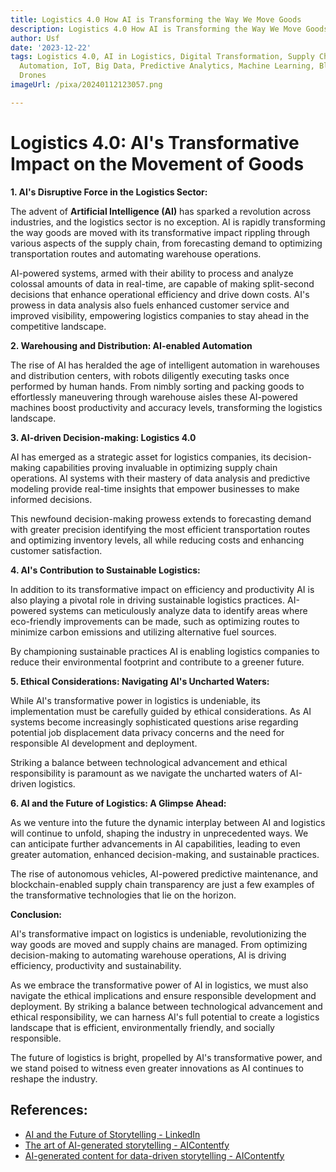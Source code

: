```yaml
---
title: Logistics 4.0 How AI is Transforming the Way We Move Goods
description: Logistics 4.0 How AI is Transforming the Way We Move Goods
author: Usf
date: '2023-12-22'
tags: Logistics 4.0, AI in Logistics, Digital Transformation, Supply Chain Management,
  Automation, IoT, Big Data, Predictive Analytics, Machine Learning, Blockchain, Robotics,
  Drones
imageUrl: /pixa/20240112123057.png

---
```

#  **Logistics 4.0: AI's Transformative Impact  on the Movement of Goods**

**1. AI's Disruptive Force in the Logistics Sector:**

The advent of **Artificial Intelligence (AI)**  has sparked a revolution across  industries, and the logistics sector is no exception.  AI is rapidly transforming the way goods are moved with its  transformative impact rippling through various aspects of the supply chain, from forecasting  demand to optimizing transportation routes and automating warehouse operations.  

AI-powered systems, armed  with their ability to process and analyze colossal  amounts of data in real-time, are capable of  making split-second decisions that enhance operational  efficiency and drive down costs. AI's prowess  in data analysis also fuels enhanced customer service  and improved visibility, empowering logistics companies to stay ahead in the competitive landscape.

**2. Warehousing  and Distribution: AI-enabled Automation**

The rise of AI  has heralded the age of intelligent automation in warehouses and distribution centers, with robots diligently executing tasks  once performed by human hands. From  nimbly sorting and packing  goods to effortlessly maneuvering  through warehouse aisles  these AI-powered machines boost productivity and  accuracy levels, transforming the logistics landscape.

**3. AI-driven Decision-making: Logistics 4.0**

AI  has emerged as a strategic  asset for logistics companies, its decision-making capabilities proving invaluable in optimizing supply chain operations. AI systems with their mastery of data analysis and predictive modeling provide real-time insights that empower businesses to make informed decisions. 

This newfound decision-making prowess extends to forecasting demand with greater precision identifying the most efficient transportation routes and optimizing inventory levels, all while reducing costs and enhancing  customer  satisfaction.

**4. AI's Contribution to Sustainable Logistics:**

In addition to its transformative impact on efficiency and  productivity AI is also playing a pivotal role in driving sustainable logistics  practices. AI-powered systems  can meticulously analyze  data  to  identify areas where eco-friendly improvements can be made, such as optimizing routes to minimize carbon emissions  and utilizing alternative fuel sources.

By championing sustainable practices  AI is enabling logistics companies to reduce their environmental  footprint and contribute to a greener future.

**5. Ethical Considerations: Navigating AI's Uncharted Waters:**

While AI's transformative power in logistics is undeniable,  its implementation must be carefully guided by ethical  considerations. As AI systems  become increasingly sophisticated questions arise regarding potential job displacement data privacy concerns and the need for responsible  AI development and deployment. 

Striking a balance between technological advancement and ethical responsibility is paramount as we navigate the uncharted  waters of AI-driven logistics.

**6. AI and the Future  of Logistics: A Glimpse Ahead:**

As we venture into the future the dynamic interplay between AI and logistics will continue to unfold, shaping the industry in unprecedented ways. We can anticipate further advancements in AI capabilities, leading to even greater automation, enhanced decision-making, and sustainable practices. 

The rise of autonomous  vehicles, AI-powered predictive maintenance, and blockchain-enabled supply  chain transparency are just a few examples  of the transformative technologies that lie on the horizon.

**Conclusion:**

AI's transformative impact on logistics  is undeniable, revolutionizing the way goods are moved and supply chains are managed. From optimizing decision-making  to automating  warehouse operations, AI  is driving  efficiency,  productivity and sustainability. 

As we embrace the transformative power of AI in logistics,  we must also navigate the ethical implications and ensure  responsible  development and deployment.  By  striking a balance between technological advancement and  ethical responsibility, we can harness AI's full potential to create a logistics landscape that is efficient, environmentally friendly, and socially responsible. 

The future of  logistics is bright, propelled by AI's transformative power, and we stand poised to witness even greater innovations as AI continues to reshape the industry.

## References:
- [AI and the Future of Storytelling - LinkedIn](https://www.linkedin.com/pulse/ai-future-storytelling-how-machine-learning-narrative-daniel-bron)
- [The art of AI-generated storytelling - AIContentfy](https://aicontentfy.com/en/blog/art-of-ai-generated-storytelling)
- [AI-generated content for data-driven storytelling - AIContentfy](https://aicontentfy.com/en/blog/ai-generated-content-for-data-driven-storytelling)

